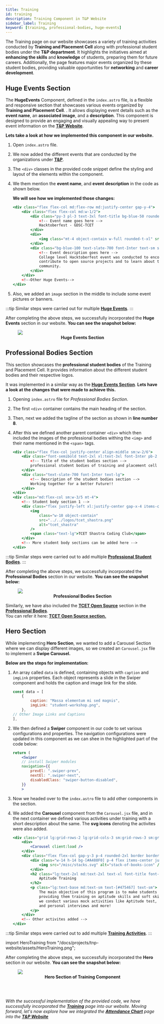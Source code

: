 ```yaml
---
title: Training
id: training
description: Training Component in T&P Website
sidebar_label: Training
keyword: [training, professional-bodies, huge-events]
---
```


The Training page on our website showcases a variety of training activities conducted by **Training and Placement Cell** along with professional student bodies under the **T&P department**. It highlights the initiatives aimed at **enhancing the skills** and **knowledge** of students, preparing them for future careers. Additionally, the page features major events organized by these student bodies, providing valuable opportunities for **networking** and **career development**.

## Huge Events Section

The **HugeEvents** Component, defined in the `index.astro` file, is a flexible and responsive section that showcases various events organized by **Training and Placement Cell**. . It allows displaying event details such as the **event name**, an **associated image**, and a **description**. This component is designed to provide an engaging and visually appealing way to present event information on the **[T&P Website](https://tnp.tcetmumbai.in)**.

**Lets take a look at how we implemented this component in our website.**

1. Open `index.astro` file.

2. We now added the different events that are conducted by the organizations under **[T&P](https://tnp.tcetmumbai.in)**. 

3. The `<div>` classes in the provided code snippet define the styling and layout of the elements within the component.

4. We them mention the **event name**, and **event description** in the code as shown below.

    **We will see how we implemented those changes:**

    ```jsx title="index.astro" {4-5,8,11-14} showLineNumbers
    <div class="flex flex-col md:flex-row md:justify-center gap-y-4">
        <div class="flex flex-col md:w-1/2">
            <div class="py-3 pl-3 text-3xl font-title bg-blue-50 rounded-lg text-blue-600">
                <!-- Event name goes here -->
                Hacktoberfest - GDSC-TCET
            </div>
            <div>
                <img class="mt-4 object-contain w-full rounded-t-xl" src="../../events/pic_1.png" alt="pic_1">  
            </div>
            <div class="bg-blue-100 text-slate-700 font-Inter text-sm sm:text-base rounded-b-xl p-4">
                <!-- Event description goes here -->
                College level Hacktoberfest event was conducted to encourage students to
                contribute to open source projects and to learn about the open source
                community.
            </div>
        </div>
        <!--Other Huge Events--> 
    </div>
    ```

5. Also, we added an `image` section in the middle to include some event pictures or banners.

:::tip
Similar steps were carried out for multiple **[Huge Events](#huge-events-section)**. 
::: 


After completing the above steps, we successfully incorporated the **Huge Events** section in our website. **You can see the snapshot below:**


<figure>
    <img src={HugeEvents} style={{ border: "2px solid gray" }} />
    <center><b><figcaption>Huge Events Section</figcaption></b></center>
</figure>

## Professional Bodies Section

This section showcases the **professional student bodies** of the Training and Placement Cell. It provides information about the different student bodies and their respective logos.

It was implemented in a similar way as the **[Huge Events Section](#huge-events-section)**. **Lets have a look at the changes that were made to achieve this.**

1. Opening `index.astro` file for _Professional Bodies Section_.

2. The first `<div>` container contains the main heading of the section.

3. Then, next we added the tagline of the section as shown in **line number 8**.

4. After this we defined another parent container `<div>` which then included the images of the professional bodies withing the `<img>` and their name mentioned in the `<span>` tags.

    ```jsx title="index.astro" {3-4,7-8,14-18,19} showLineNumbers
    <div class="flex flex-col justify-center align-middle sm:w-2/6">
        <div class="font-semibold text-2xl xl:text-3xl font-Inter pb-2 uppercase">
            <!-- Title of the student bodies section -->
            professional student bodies of training and placement cell
        </div>
        <div class="text-slate-700 font-Inter text-lg">
            <!-- Description of the student bodies section -->
            Working together for a better Future!!
        </div>
    </div>
    <div class="md:flex-col sm:w-3/5 mt-4">
        <!-- Student body section 1 -->
        <div class="flex justify-left xl:justify-center gap-x-4 items-center bg-gray-50 rounded-lg p-6">
            <img 
                class="w-10 object-contain" 
                src="../../logos/tcet_shastra.png" 
                alt="tcet_shastra" 
            />
            <span class="text-lg">TCET Shastra Coding Club</span>
        </div>
        <!-- More student body sections can be added here -->
    </div>
    ```

:::tip
Similar steps were carried out to add multiple **[Professional Student Bodies](#professional-bodies-section)**. 
::: 


After completing the above steps, we successfully incorporated the **Professional Bodies** section in our website. **You can see the snapshot below:**


<figure>
    <img src={ProfessionalBodies} style={{ border: "2px solid gray" }} />
    <center><b><figcaption>Professional Bodies Section</figcaption></b></center>
</figure>


<Admonition type="caution" icon="ℹ️" title="IMPORTANT">
    <p>
        Similarly, we have also included the <b><a href="https://opensource.tcetmumbai.in">TCET Open Source</a></b> section in the <b><a href="#professional-bodies-section">Professional Bodies</a></b>.<br/>
        You can refer it here: <b><a href = "https://github.com/tcet-opensource/tnp-website/blob/main/src/components/Training/TcetOpenSource/index.astro">TCET Open Source section.</a></b>
    </p>
</Admonition>

## Hero Section

While implementing **Hero Section**, we wanted to add a Carousel Section where we can display different images, so we created an `Carousel.jsx` file to implement a **Swipe Carousel.**

**Below are the steps for implementation:**

1. An array called `data` is defined, containing objects with `caption` and `imgLink` properties. Each object represents a slide in the Swiper component and holds the caption and image link for the slide.

    ```jsx title="Carousel.jsx" {3-4}   showLineNumbers
    const data = [
        {
            caption: "Massa elementum mi sed magnis",
            imgLink: "student-workshop.png",    
        },
    // Other Image Links and Captions
    ],

2. We then defined a **Swiper** component in our code to set various configurations and properties. The navigation configurations were updated in this component as we can shee in the highlighted part of the code below:

    ```jsx title="Carousel.jsx" showLineNumbers
    return (
        <Swiper
        // install Swiper modules
        navigation={{
            prevEl: ".swiper-prev",
            nextEl: ".swiper-next",
            disabledClass: "swiper-button-disabled",
        }}
        >
    ```

3. Now we headed over to the `index.astro` file to add other components in the section.

4. We added the **Carousel** component from the `Carousel.jsx` file, and in the next container we defined various activities under training with a short description about the same. The **svg icons** denoting the activites were also added. 

    ```jsx title="index.astro" {3,7,10,13-16} showLineNumbers
    <div class="grid lg:grid-rows-2 lg:grid-cols-3 sm:grid-rows-3 sm:grid-cols-2 grid-cols-1 grid-rows-6 gap-4">
        <div>
            <Carousel client:load />
        </div>
        <div class="flex flex-col gap-y-3 p-4 rounded-2xl border border-[#CCC6FF] bg-[#EEECFF]">
            <div class="w-14 h-14 bg-[#A488F0] p-4 flex items-center justify-center rounded-full">
                <img src="/misc/stacks.svg" alt="stack-of-books-icon" />
            </div>
            <h2 class="lg:text-2xl md:text-2xl text-xl font-title font-normal">
                Aptitude Training
            </h2>
            <p class="lg:text-base md:text-sm text-[#475467] text-sm">
                The main objective of this program is to make students employable by
                providing them training on aptitude skills and soft skills. Under this,
                we conduct various mock activities like Aptitude test, Group discussion
                and personal interviews and more!
            </p>
        </div>
        <!-- Other activites added -->
    </div>
    ```

:::tip
Similar steps were carried out to add multiple **[Training Activities](#hero-section)**. 
::: 

import HeroTraining from "/docs/projects/tnp-website/assets/HeroTraining.png";

After completing the above steps, we successfully incorporated the **Hero** section in our website. **You can see the snapshot below:**

<figure>
    <img src={HeroTraining} style={{ border: "2px solid gray" }} />
    <center><b><figcaption>Hero Section of Training Component</figcaption></b></center>
</figure>
<br/>

<br />

_With the successful implementation of the provided code, we have successfully incorporated the **[Training](training)** page into our website. Moving forward, let's now explore how we integrated the **[Attendance Chart](attendance-chart)** page into the **[T&P Website](https://tnp.tcetmumbai.in)**_
